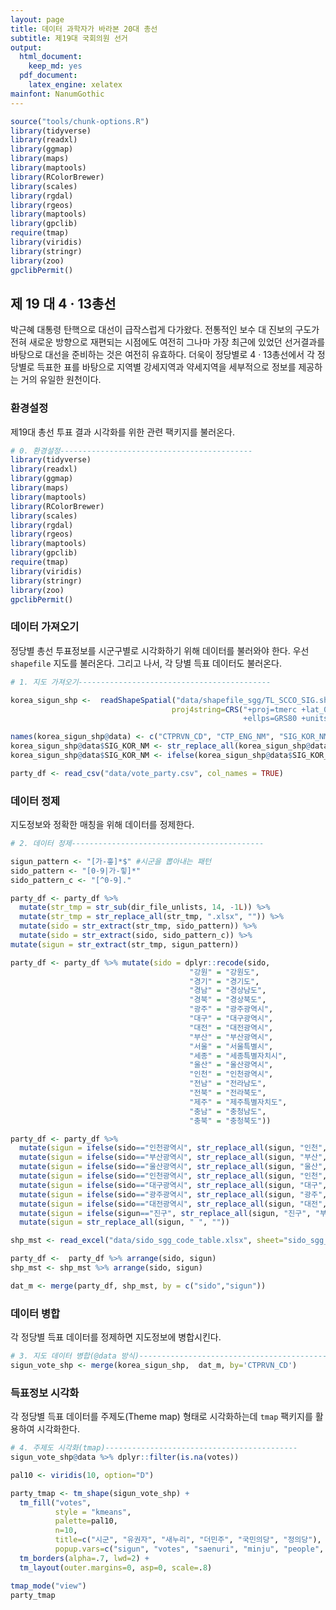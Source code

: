 ```yaml
---
layout: page
title: 데이터 과학자가 바라본 20대 총선
subtitle: 제19대 국회의원 선거
output:
  html_document: 
    keep_md: yes
  pdf_document:
    latex_engine: xelatex
mainfont: NanumGothic
---
```


```r
source("tools/chunk-options.R")
library(tidyverse)
library(readxl)
library(ggmap)
library(maps)
library(maptools)
library(RColorBrewer)
library(scales)
library(rgdal)
library(rgeos)
library(maptools)
library(gpclib)
require(tmap)
library(viridis)
library(stringr)
library(zoo)
gpclibPermit()

```

## 제 19 대 4 &middot; 13총선

박근혜 대통령 탄핵으로 대선이 급작스럽게 다가왔다. 전통적인 보수 대 진보의 구도가 전혀 새로운 방향으로 재편되는 시점에도 
여전히 그나마 가장 최근에 있었던 선거결과를 바탕으로 대선을 준비하는 것은 여전히 유효하다. 더욱이 정당별로 4 &middot; 13총선에서 각 정당별로 득표한 
표를 바탕으로 지역별 강세지역과 약세지역을 세부적으로 정보를 제공하는 거의 유일한 원천이다.

### 환경설정

제19대 총선 투표 결과 시각화를 위한 관련 팩키지를 불러온다.

``` r
# 0. 환경설정-------------------------------------------
library(tidyverse)
library(readxl)
library(ggmap)
library(maps)
library(maptools)
library(RColorBrewer)
library(scales)
library(rgdal)
library(rgeos)
library(maptools)
library(gpclib)
require(tmap)
library(viridis)
library(stringr)
library(zoo)
gpclibPermit()
```

### 데이터 가져오기

정당별 총선 투표정보를 시군구별로 시각화하기 위해 데이터를 불러와야 한다.
우선 `shapefile` 지도를 불러온다. 그리고 나서, 각 당별 득표 데이터도 불러온다.

``` r
# 1. 지도 가져오기-------------------------------------------

korea_sigun_shp <-  readShapeSpatial("data/shapefile_sgg/TL_SCCO_SIG.shp", verbose=TRUE,
                                    proj4string=CRS("+proj=tmerc +lat_0=38 +lon_0=127 +k=1 +x_0=955000 +y_0=2000000
                                                    +ellps=GRS80 +units=m +no_defs"))

names(korea_sigun_shp@data) <- c("CTPRVN_CD", "CTP_ENG_NM", "SIG_KOR_NM")
korea_sigun_shp@data$SIG_KOR_NM <- str_replace_all(korea_sigun_shp@data$SIG_KOR_NM, " ", "")
korea_sigun_shp@data$SIG_KOR_NM <- ifelse(korea_sigun_shp@data$SIG_KOR_NM=="여주군", "여주시", korea_sigun_shp@data$SIG_KOR_NM)

party_df <- read_csv("data/vote_party.csv", col_names = TRUE)
```

### 데이터 정제

지도정보와 정확한 매칭을 위해 데이터를 정제한다.

``` r
# 2. 데이터 정제-------------------------------------------

sigun_pattern <- "[가-흫]*$" #시군을 뽑아내는 패턴
sido_pattern <- "[0-9|가-힣]*" 
sido_pattern_c <- "[^0-9]." 

party_df <- party_df %>% 
  mutate(str_tmp = str_sub(dir_file_unlists, 14, -1L)) %>% 
  mutate(str_tmp = str_replace_all(str_tmp, ".xlsx", "")) %>%
  mutate(sido = str_extract(str_tmp, sido_pattern)) %>% 
  mutate(sido = str_extract(sido, sido_pattern_c)) %>% 
mutate(sigun = str_extract(str_tmp, sigun_pattern)) 

party_df <- party_df %>% mutate(sido = dplyr::recode(sido, 
                                        "강원" = "강원도",
                                        "경기" = "경기도",
                                        "경남" = "경상남도",
                                        "경북" = "경상북도",
                                        "광주" = "광주광역시",
                                        "대구" = "대구광역시",
                                        "대전" = "대전광역시",
                                        "부산" = "부산광역시",
                                        "서울" = "서울특별시",
                                        "세종" = "세종특별자치시",
                                        "울산" = "울산광역시",
                                        "인천" = "인천광역시",
                                        "전남" = "전라남도",
                                        "전북" = "전라북도",
                                        "제주" = "제주특별자치도",
                                        "충남" = "충청남도",
                                        "충북" = "충청북도"))

party_df <- party_df %>% 
  mutate(sigun = ifelse(sido=="인천광역시", str_replace_all(sigun, "인천", ""), sigun)) %>% 
  mutate(sigun = ifelse(sido=="부산광역시", str_replace_all(sigun, "부산", ""), sigun)) %>% 
  mutate(sigun = ifelse(sido=="울산광역시", str_replace_all(sigun, "울산", ""), sigun)) %>% 
  mutate(sigun = ifelse(sido=="인천광역시", str_replace_all(sigun, "인천", ""), sigun)) %>% 
  mutate(sigun = ifelse(sido=="대구광역시", str_replace_all(sigun, "대구", ""), sigun)) %>% 
  mutate(sigun = ifelse(sido=="광주광역시", str_replace_all(sigun, "광주", ""), sigun)) %>% 
  mutate(sigun = ifelse(sido=="대전광역시", str_replace_all(sigun, "대전", ""), sigun)) %>% 
  mutate(sigun = ifelse(sigun=="진구", str_replace_all(sigun, "진구", "부산진구"), sigun)) %>% 
  mutate(sigun = str_replace_all(sigun, " ", ""))

shp_mst <- read_excel("data/sido_sgg_code_table.xlsx", sheet="sido_sgg_20161219", col_names = TRUE)

party_df <-  party_df %>% arrange(sido, sigun)
shp_mst <- shp_mst %>% arrange(sido, sigun)

dat_m <- merge(party_df, shp_mst, by = c("sido","sigun"))
```

### 데이터 병합

각 정당별 득표 데이터를 정제하면 지도정보에 병합시킨다.

``` r
# 3. 지도 데이터 병합(@data 방식)-------------------------------------------
sigun_vote_shp <- merge(korea_sigun_shp,  dat_m, by='CTPRVN_CD')
```

### 득표정보 시각화

각 정당별 득표 데이터를 주제도(Theme map) 형태로 시각화하는데 `tmap` 팩키지를 활용하여 시각화한다.

``` r
# 4. 주제도 시각화(tmap)-------------------------------------------
sigun_vote_shp@data %>% dplyr::filter(is.na(votes)) 

pal10 <- viridis(10, option="D")

party_tmap <- tm_shape(sigun_vote_shp) + 
  tm_fill("votes",
          style = "kmeans",
          palette=pal10,
          n=10,
          title=c("시군", "유권자", "새누리", "더민주", "국민의당", "정의당"),
          popup.vars=c("sigun", "votes", "saenuri", "minju", "people", "justice")) + 
  tm_borders(alpha=.7, lwd=2) +
  tm_layout(outer.margins=0, asp=0, scale=.8)

tmap_mode("view")
party_tmap
```